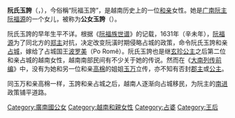 {{unreferenced|time=2015-11-15T11:24:17+00:00}}
'''阮氏玉誇'''（{{vie|v=Nguyễn Thị Ngọc Khoa|hn=阮氏玉誇}}，{{bd|？||？||}}），今俗稱“阮福玉誇”，是越南历史上的一位[[和亲|和亲]]女性。她是[[广南阮主|广南阮主]][[阮福源|阮福源]]的一个女儿，被称为'''公女玉誇'''（{{vie|v=Công nữ Ngọc Khoa|hn=公女玉誇}}）。

阮氏玉誇的早年生平不详。根据《[[阮福族世谱|阮福族世谱]]》的记载，1631年（辛未年），[[阮福源|阮福源]]为了同北方的[[郑主|郑主]]对抗，决定改变阮潢时期侵略占城的政策，命令阮氏玉誇和亲[[占城|占城]]，嫁给了占城国王[[波罗美|波罗美]]（Po Romê）。阮氏玉誇也是继[[玄珍公主|玄珍公主]]之后第二位和亲占城的越南女性，越南南部民间有不少关于她的传说。然而在《[[大南实录|大南列传前编]]》中，没有为她和另一位和亲[[高棉|高棉]]的姐姐[[阮氏玉万|玉万]]立传，亦不知有否封[[郡主|郡主]]或[[公主_(東亞)|公主]]。

同玉万和亲高棉一样，玉誇和亲占城之后，越南人逐渐向占城移民，为阮主的[[南进|南进]]政策铺平道路。


[[Category:廣南國公女|Category:廣南國公女]]
[[Category:越南和親女性|Category:越南和親女性]]
[[Category:占婆|Category:占婆]]
[[Category:王后|Category:王后]]